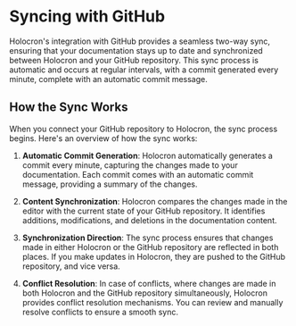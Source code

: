 # Syncing with GitHub

Holocron's integration with GitHub provides a seamless two-way sync, ensuring that your documentation stays up to date and synchronized between Holocron and your GitHub repository. This sync process is automatic and occurs at regular intervals, with a commit generated every minute, complete with an automatic commit message.

## How the Sync Works

When you connect your GitHub repository to Holocron, the sync process begins. Here's an overview of how the sync works:

1. **Automatic Commit Generation**: Holocron automatically generates a commit every minute, capturing the changes made to your documentation. Each commit comes with an automatic commit message, providing a summary of the changes.

2. **Content Synchronization**: Holocron compares the changes made in the editor with the current state of your GitHub repository. It identifies additions, modifications, and deletions in the documentation content.

3. **Synchronization Direction**: The sync process ensures that changes made in either Holocron or the GitHub repository are reflected in both places. If you make updates in Holocron, they are pushed to the GitHub repository, and vice versa.

4. **Conflict Resolution**: In case of conflicts, where changes are made in both Holocron and the GitHub repository simultaneously, Holocron provides conflict resolution mechanisms. You can review and manually resolve conflicts to ensure a smooth sync.